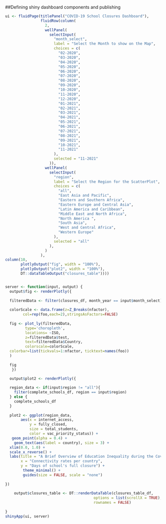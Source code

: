 
##Defining shiny dashboard components and publishing
```r
ui <- fluidPage(titlePanel("COVID-19 School Closures Dashboard"),
                fluidRow(column(
                  2,
                  wellPanel(
                    selectInput(
                      "month_select",
                      label = "Select the Month to show on the Map",
                      choices = c(
                        "02-2020",
                        "03-2020",
                        "04-2020",
                        "05-2020",
                        "06-2020",
                        "07-2020",
                        "08-2020",
                        "09-2020",
                        "10-2020",
                        "11-2020",
                        "12-2020",
                        "01-2021",
                        "02-2021",
                        "03-2021",
                        "04-2021",
                        "05-2021",
                        "06-2021",
                        "07-2021",
                        "08-2021",
                        "09-2021",
                        "10-2021",
                        "11-2021"
                      ),
                      selected = "11-2021"
                    )),
                  wellPanel(
                    selectInput(
                      "region",
                      label = "Select the Region for the ScatterPlot",
                      choices = c(
                        "all",
                        "East Asia and Pacific",
                        "Eastern and Southern Africa",
                        "Eastern Europe and Central Asia",
                        "Latin America and Caribbean",
                        "Middle East and North Africa",
                        "North America ",
                        "South Asia",
                        "West and Central Africa",
                        "Western Europe"
                      ),
                      selected = "all"
                    ),
                  )
                ),
column(10,
       plotlyOutput("fig", width = "100%"),
       plotlyOutput("plot2", width = "100%"),
       DT::dataTableOutput("closures_table"))))


server <- function(input, output) {
  output$fig <- renderPlotly({
   
  filteredData <- filter(closures_df, month_year == input$month_select)
  
  colorScale <- data.frame(z=Z_Breaks(nfactor),
        col=rep(foo,each=2),stringsAsFactors=FALSE)
  
  fig <- plot_ly(filteredData, 
         type='choropleth', 
         locations= ~ISO, 
         z=filteredData$test, 
         text=filteredData$Country,
         colorscale=colorScale,
  colorbar=list(tickvals=1:nfactor, ticktext=names(foo))
  )
  
  fig
   })

  output$plot2 <- renderPlotly({
  
  region_data <- if(input$region != "all"){
    filter(complete_schools_df, region == input$region)
  } else {
    complete_schools_df
  }
    
  plot2 <- ggplot(region_data,
       aes(x = internet_access,
           y = fully_closed, 
           size = total_students,
           color = vac_priority_status)) +
   geom_point(alpha = 0.4) +
    geom_text(aes(label = country), size = 3) +
  xlim(0.0, 1.0) +
  scale_x_reverse() +
  labs(title = "A Brief Overview of Education Inequality during the Covid-19 Pandemic",
       x = "Connectivity rates per country",
       y = "Days of school's full closure") +
        theme_minimal() +
        guides(size = FALSE, scale = "none")
  
})
  
    output$closures_table <- DT::renderDataTable(closures_table_df,
                                        options = list(scrollX = TRUE),
                                        rownames = FALSE)
  
}
shinyApp(ui, server)
```

